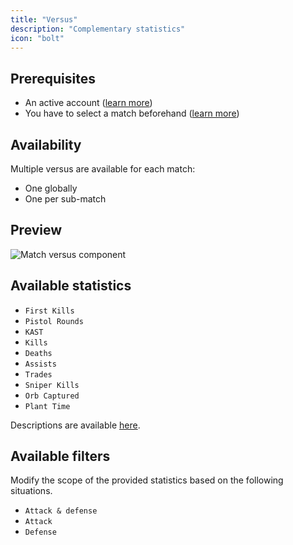 ```yaml
---
title: "Versus"
description: "Complementary statistics"
icon: "bolt"
---
```


## Prerequisites

- An active account ([learn more](/get-started/setup))
- You have to select a match beforehand ([learn more](/core/match/root))

## Availability

Multiple versus are available for each match:
- One globally
- One per sub-match

## Preview

<Frame>
    <img
        src="./images/versus/component.png"
        alt="Match versus component"
    />
</Frame>

## Available statistics

- `First Kills`
- `Pistol Rounds`
- `KAST`
- `Kills`
- `Deaths`
- `Assists`
- `Trades`
- `Sniper Kills`
- `Orb Captured`
- `Plant Time`

Descriptions are available [here](/core/statistics-meaning).

## Available filters

Modify the scope of the provided statistics based on the following situations.
- `Attack & defense`
- `Attack`
- `Defense`
